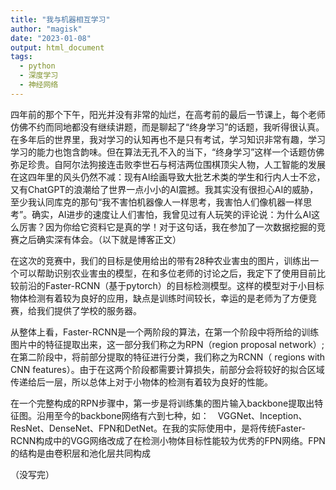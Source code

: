 ```yaml
---
title: "我与机器相互学习"
author: "magisk"
date: "2023-01-08"
output: html_document
tags:
  - python
  - 深度学习
  - 神经网络
---
```


<!--more-->
四年前的那个下午，阳光并没有非常的灿烂，在高考前的最后一节课上，每个老师仿佛不约而同地都没有继续讲题，而是聊起了“终身学习”的话题，我听得很认真。在多年后的世界里，我对学习的认知再也不是只有考试，学习知识非常有趣，学习学习的能力也饱含韵味。但在算法无孔不入的当下，“终身学习”这样一个话题仿佛弥足珍贵。自阿尔法狗接连击败李世石与柯洁两位围棋顶尖人物，人工智能的发展在这四年里的风头仍然不减：现有AI绘画导致大批艺术类的学生和行内人士不忿，又有ChatGPT的浪潮给了世界一点小小的AI震撼。我其实没有很担心AI的威胁，至少我认同库克的那句“我不害怕机器像人一样思考，我害怕人们像机器一样思考”。确实，AI进步的速度让人们害怕，我曾见过有人玩笑的评论说：为什么AI这么厉害？因为你给它资料它是真的学！对于这句话，我在参加了一次数据挖掘的竞赛之后确实深有体会。（以下就是博客正文）

在这次的竞赛中，我们的目标是使用给出的带有28种农业害虫的图片，训练出一个可以帮助识别农业害虫的模型，在和多位老师的讨论之后，我定下了使用目前比较前沿的Faster-RCNN（基于pytorch）的目标检测模型。这样的模型对于小目标物体检测有着较为良好的应用，缺点是训练时间较长，幸运的是老师为了方便竞赛，给我们提供了学校的服务器。

从整体上看，Faster-RCNN是一个两阶段的算法，在第一个阶段中将所给的训练图片中的特征提取出来，这一部分我们称之为RPN（region proposal network）;在第二阶段中，将前部分提取的特征进行分类，我们称之为RCNN（ regions with CNN features）。由于在这两个阶段都需要计算损失，前部分会将较好的拟合区域传递给后一层，所以总体上对于小物体的检测有着较为良好的性能。

在一个完整构成的RPN步骤中，第一步是将训练集的图片输入backbone提取出特征图。沿用至今的backbone网络有六到七种，如：　VGGNet、Inception、ResNet、DenseNet、FPN和DetNet。在我的实际使用中，是将传统Faster-RCNN构成中的VGG网络改成了在检测小物体目标性能较为优秀的FPN网络。FPN的结构是由卷积层和池化层共同构成

（没写完）